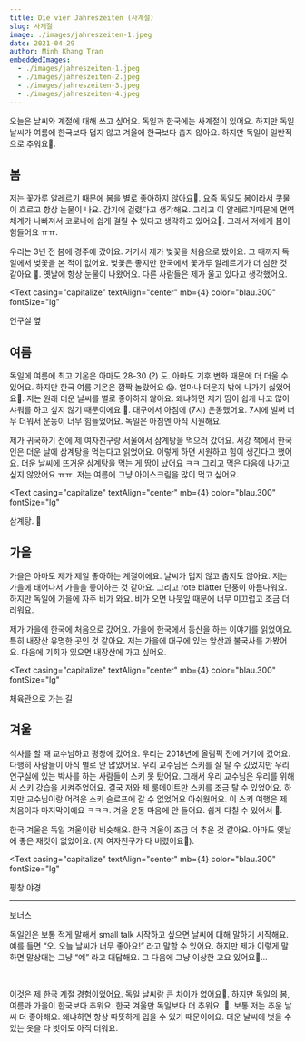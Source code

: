 ```yaml
---
title: Die vier Jahreszeiten (사계절)
slug: 사계절
image: ./images/jahreszeiten-1.jpeg
date: 2021-04-29
author: Minh Khang Tran
embeddedImages:
  - ./images/jahreszeiten-1.jpeg
  - ./images/jahreszeiten-2.jpeg
  - ./images/jahreszeiten-3.jpeg
  - ./images/jahreszeiten-4.jpeg
---
```



오늘은 날씨와 계절에 대해 쓰고 싶어요. 독일과 한국에는 사계절이 있어요. 하지만 독일 날씨가 여름에 한국보다 덥지 않고 겨울에 한국보다 춥지 않아요. 하지만 독일이 일반적으로 추워요🤔.

## 봄

저는 꽃가루 알레르기 때문에 봄을 별로 좋아하지 않아요🥲. 요즘 독일도 봄이라서 콧물이 흐르고 항상 눈물이 나요. 감기에 걸렸다고 생각해요. 그리고 이 알레르기때문에 면역 체계가 나빠져서 코로나에 쉽게 걸릴 수 있다고 생각하고 있어요🥲. 그래서 저에게 봄이 힘들어요 ㅠㅠ.

우리는 3년 전 봄에 경주에 갔어요. 거기서 제가 벚꽃을 처음으로 봤어요. 그 때까지 독일에서 벚꽃을 본 적이 없어요. 벚꽃은 좋지만 한국에서 꽃가루 알레르기가 더 심한 것 같아요 🥲. 옛날에 항상 눈물이 나왔어요. 다른 사람들은 제가 울고 있다고 생각했어요.

<GatsbyImage
  image={getImage(props.embeddedImages[0])}
  alt="연구실 옆"
  className="post-img"
/>
<Text
  casing="capitalize"
  textAlign="center"
  mb={4}
  color="blau.300"
  fontSize="lg"
>
  연구실 옆
</Text>

## 여름

독일에 여름에 최고 기온은 아마도 28-30 (?) 도. 아마도 기후 변화 때문에 더 더울 수 있어요. 하지만 한국 여름 기온은 깜짝 놀랐어요 😱. 얼마나 더운지 밖에 나가기 싫었어요🥲. 저는 원래 더운 날씨를 별로 좋아하지 않아요. 왜냐하면 제가 땀이 쉽게 나고 많이 샤워를 하고 싶지 않기 때문이에요 🥲. 대구에서 아침에 (7시) 운동했어요. 7시에 벌써 너무 더워서 운동이 너무 힘들었어요. 독일은 아침엔 아직 시원해요.

제가 귀국하기 전에 제 여자친구랑 서울에서 삼계탕을 먹으러 갔어요. 서강 책에서 한국인은 더운 날에 삼계탕을 먹는다고 읽었어요. 이렇게 하면 시원하고 힘이 생긴다고 했어요. 더운 날씨에 뜨거운 삼계탕을 먹는 게 땀이 났어요 ㅋㅋ 그리고 먹은 다음에 나가고 싶지 않았어요 ㅠㅠ. 저는 여름에 그냥 아이스크림을 많이 먹고 싶어요.

<GatsbyImage
  image={getImage(props.embeddedImages[1])}
  alt="삼계탕. 🥵"
  className="post-img"
/>
<Text
  casing="capitalize"
  textAlign="center"
  mb={4}
  color="blau.300"
  fontSize="lg"
>
  삼계탕. 🥵
</Text>

## 가을

가을은 아마도 제가 제일 좋아하는 계절이에요. 날씨가 덥지 않고 춥지도 않아요. 저는 가을에 태어나서 가을을 좋아하는 것 같아요. 그리고 rote blätter 단풍이 아름다워요. 하지만 독일에 가을에 자주 비가 와요. 비가 오면 나뭇잎 때문에 너무 미끄럽고 조금 더러워요.

제가 가을에 한국에 처음으로 갔어요. 가을에 한국에서 등산을 하는 이야기를 읽었어요. 특히 내장산 유명한 곳인 것 같아요. 저는 가을에 대구에 있는 앞산과 불국사를 가봤어요. 다음에 기회가 있으면 내장산에 가고 싶어요.

<GatsbyImage
  image={getImage(props.embeddedImages[2])}
  alt="체육관으로 가는 길"
  className="post-img"
/>
<Text
  casing="capitalize"
  textAlign="center"
  mb={4}
  color="blau.300"
  fontSize="lg"
>
  체육관으로 가는 길
</Text>

## 겨울

석사를 할 때 교수님하고 평창에 갔어요. 우리는 2018년에 올림픽 전에 거기에 갔어요. 다행히 사람들이 아직 별로 안 많았어요. 우리 교수님은 스키를 잘 탈 수 깄었지만 우리 연구실에 있는 박사를 하는 사람들이 스키 못 탔어요. 그래서 우리 교수님은 우리를 위해서 스키 강습을 시켜주었어요. 결국 저와 제 룸메이트만 스키를 조금 탈 수 있었어요. 하지만 교수님이랑 어려운 스키 슬로프에 갈 수 없었어요 아쉬웠어요. 이 스키 여행은 제 처음이자 마지막이에요 ㅋㅋㅋ. 겨울 운동 마음에 안 들어요. 쉽게 다칠 수 있어서 🥲.

한국 겨울은 독일 겨울이랑 비슷해요. 한국 겨울이 조금 더 추운 것 같아요. 아마도 옛날에 좋은 재킷이 없었어요. (제 여자친구가 다 버렸어요🥲).

<GatsbyImage
  image={getImage(props.embeddedImages[3])}
  alt="평창 야경 "
  className="post-img"
/>
<Text
  casing="capitalize"
  textAlign="center"
  mb={4}
  color="blau.300"
  fontSize="lg"
>
  평창 야경
</Text>

<hr />

보너스

독일인은 보통 적게 말해서 small talk 시작하고 싶으면 날씨에 대해 말하기 시작해요. 예를 들면 “오. 오늘 날씨가 너무 좋아요!” 라고 말할 수 있어요. 하지만 제가 이렇게 말하면 말상대는 그냥 “예” 라고 대답해요. 그 다음에 그냥 이상한 고요 있어요🥲...

​

이것은 제 한국 계절 경험이었어요. 독일 날씨랑 큰 차이가 없어요🤔. 하지만 독일의 봄,여름과 가을이 한국보다 추워요. 한국 겨울만 독일보다 더 추워요. 🥺. 보통 저는 추운 날씨 더 좋아해요. 왜냐하면 항상 따뜻하게 입을 수 있기 때문이에요. 더운 날씨에 벗을 수 있는 옷을 다 벗어도 아직 더워요.
